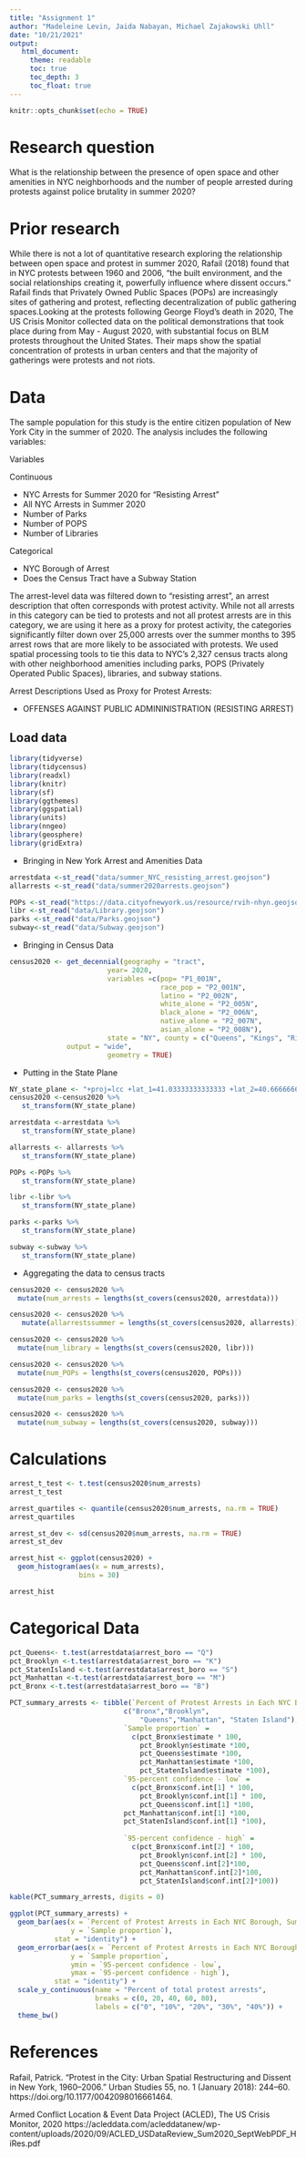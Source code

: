 ```yaml
---
title: "Assignment 1"
author: "Madeleine Levin, Jaida Nabayan, Michael Zajakowski Uhll"
date: "10/21/2021"
output:
   html_document:
     theme: readable
     toc: true
     toc_depth: 3
     toc_float: true
---
```


```r
knitr::opts_chunk$set(echo = TRUE)
```

# Research question

What is the relationship between the presence of open space and other amenities in NYC neighborhoods and the number of people arrested during protests against police brutality in summer 2020? 

# Prior research
While there is not a lot of quantitative research exploring the relationship between open space and protest in summer 2020, Rafail (2018) found that in NYC protests between 1960 and 2006, "the built
environment, and the social relationships creating it, powerfully influence where dissent occurs." Rafail finds that Privately Owned Public Spaces (POPs) are increasingly sites of gathering and protest, reflecting decentralization of public gathering spaces.Looking at the protests following George Floyd's death in 2020, The US Crisis Monitor collected data on the political demonstrations that took place during from May - August 2020, with substantial focus on BLM protests throughout the United States. Their maps show the spatial concentration of protests in urban centers and that the majority of gatherings were protests and not riots.

# Data

The sample population for this study is the entire citizen population of New York City in the summer of 2020. The analysis includes the following variables:

Variables

Continuous

* NYC Arrests for Summer 2020 for "Resisting Arrest"
* All NYC Arrests in Summer 2020
* Number of Parks
* Number of POPS
* Number of Libraries

Categorical

* NYC Borough of Arrest
* Does the Census Tract have a Subway Station


The arrest-level data was filtered down to "resisting arrest", an arrest description that often corresponds with protest activity. While not all arrests in this category can be tied to protests and not all protest arrests are in this category, we are using it here as a proxy for protest activity, the categories significantly filter down over 25,000 arrests over the summer months to 395 arrest rows that are more likely to be associated with protests. We used spatial processing tools to tie this data to NYC's 2,327 census tracts along with other neighborhood amenities including parks, POPS (Privately Operated Public Spaces), libraries, and subway stations.

Arrest Descriptions Used as Proxy for Protest Arrests:

* OFFENSES AGAINST PUBLIC ADMININISTRATION (RESISTING ARREST)

## Load data

```r
library(tidyverse)
library(tidycensus)
library(readxl)
library(knitr)
library(sf)
library(ggthemes)
library(ggspatial)
library(units)
library(nngeo)
library(geosphere)
library(gridExtra)
```


* Bringing in New York Arrest and Amenities Data

```r
arrestdata <-st_read("data/summer_NYC_resisting_arrest.geojson")
allarrests <-st_read("data/summer2020arrests.geojson")
```


```r
POPs <-st_read("https://data.cityofnewyork.us/resource/rvih-nhyn.geojson")
libr <-st_read("data/Library.geojson")
parks <-st_read("data/Parks.geojson")
subway<-st_read("data/Subway.geojson")
```

* Bringing in Census Data
```r
census2020 <- get_decennial(geography = "tract",
                        year= 2020,
                        variables =c(pop= "P1_001N",
                                     race_pop = "P2_001N",
                                     latino = "P2_002N",
                                     white_alone = "P2_005N",
                                     black_alone = "P2_006N",
                                     native_alone = "P2_007N", 
                                     asian_alone = "P2_008N"),
                        state = "NY", county = c("Queens", "Kings", "Richmond","New York", "Bronx"),
              output = "wide",
                        geometry = TRUE)

```
* Putting in the State Plane
```r
NY_state_plane <- "+proj=lcc +lat_1=41.03333333333333 +lat_2=40.66666666666666 +lat_0=40.16666666666666 +lon_0=-74 +x_0=300000.0000000001 +y_0=0 +ellps=GRS80 +datum=NAD83 +to_meter=0.3048006096012192 +no_defs "
census2020 <-census2020 %>%
   st_transform(NY_state_plane)

arrestdata <-arrestdata %>%
   st_transform(NY_state_plane)

allarrests <- allarrests %>%
   st_transform(NY_state_plane)

POPs <-POPs %>%
   st_transform(NY_state_plane)

libr <-libr %>%
   st_transform(NY_state_plane)

parks <-parks %>%
   st_transform(NY_state_plane)

subway <-subway %>%
   st_transform(NY_state_plane)
```
* Aggregating the data to census tracts
```r
census2020 <- census2020 %>%
  mutate(num_arrests = lengths(st_covers(census2020, arrestdata)))

census2020 <- census2020 %>%
   mutate(allarrestssummer = lengths(st_covers(census2020, allarrests)))

census2020 <- census2020 %>%
  mutate(num_library = lengths(st_covers(census2020, libr)))

census2020 <- census2020 %>%
  mutate(num_POPs = lengths(st_covers(census2020, POPs)))

census2020 <- census2020 %>%
  mutate(num_parks = lengths(st_covers(census2020, parks)))

census2020 <- census2020 %>%
  mutate(num_subway = lengths(st_covers(census2020, subway)))

```

# Calculations

```r
arrest_t_test <- t.test(census2020$num_arrests)
arrest_t_test
```

```r
arrest_quartiles <- quantile(census2020$num_arrests, na.rm = TRUE)
arrest_quartiles
```

```r
arrest_st_dev <- sd(census2020$num_arrests, na.rm = TRUE)
arrest_st_dev
```

```r
arrest_hist <- ggplot(census2020) +
  geom_histogram(aes(x = num_arrests),
                 bins = 30)

arrest_hist
```

# Categorical Data

```r
pct_Queens<- t.test(arrestdata$arrest_boro == "Q")
pct_Brooklyn <-t.test(arrestdata$arrest_boro == "K")
pct_StatenIsland <-t.test(arrestdata$arrest_boro == "S")
pct_Manhattan <-t.test(arrestdata$arrest_boro == "M")
pct_Bronx <-t.test(arrestdata$arrest_boro == "B")
```


```r
PCT_summary_arrests <- tibble(`Percent of Protest Arrests in Each NYC Borough, Summer 2020` =
                            c("Bronx","Brooklyn",
                                "Queens","Manhattan", "Staten Island"),
                            `Sample proportion` = 
                              c(pct_Bronx$estimate * 100,
                                pct_Brooklyn$estimate *100,
                                pct_Queens$estimate *100,
                                pct_Manhattan$estimate *100,
                                pct_StatenIsland$estimate *100),
                            `95-percent confidence - low` = 
                              c(pct_Bronx$conf.int[1] * 100,
                                pct_Brooklyn$conf.int[1] * 100,
                                pct_Queens$conf.int[1] *100,
                            pct_Manhattan$conf.int[1] *100,
                            pct_StatenIsland$conf.int[1] *100),
               
                            `95-percent confidence - high` = 
                              c(pct_Bronx$conf.int[2] * 100,
                                pct_Brooklyn$conf.int[2] * 100,
                                pct_Queens$conf.int[2]*100, 
                                pct_Manhattan$conf.int[2]*100,
                                pct_StatenIsland$conf.int[2]*100))

kable(PCT_summary_arrests, digits = 0)
```


```r
ggplot(PCT_summary_arrests) +
  geom_bar(aes(x = `Percent of Protest Arrests in Each NYC Borough, Summer 2020`, 
               y = `Sample proportion`),
           stat = "identity") +
  geom_errorbar(aes(x = `Percent of Protest Arrests in Each NYC Borough, Summer 2020`, 
               y = `Sample proportion`,
               ymin = `95-percent confidence - low`,
               ymax = `95-percent confidence - high`),
           stat = "identity") +
  scale_y_continuous(name = "Percent of total protest arrests",
                     breaks = c(0, 20, 40, 60, 80),
                     labels = c("0", "10%", "20%", "30%", "40%")) +
  theme_bw()


```

# References

Rafail, Patrick. “Protest in the City: Urban Spatial Restructuring and Dissent in New York, 1960–2006.” Urban Studies 55, no. 1 (January 2018): 244–60. https://doi.org/10.1177/0042098016661464.

Armed Conflict Location & Event Data Project (ACLED), The US Crisis Monitor, 2020 https://acleddata.com/acleddatanew/wp-content/uploads/2020/09/ACLED_USDataReview_Sum2020_SeptWebPDF_HiRes.pdf



